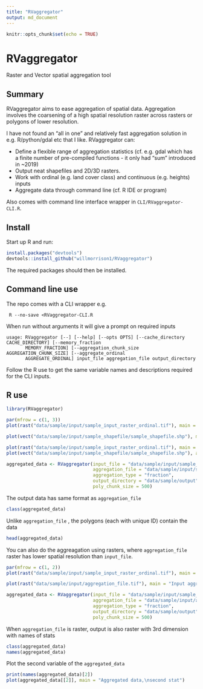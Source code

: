 ```yaml
---
title: "RVaggregator"
output: md_document
---
```


```r
knitr::opts_chunk$set(echo = TRUE)
```

# RVaggregator
Raster and Vector spatial aggregation tool

## Summary

RVaggregator aims to ease aggregation of spatial data. Aggregation involves the coarsening of a high spatial resolution raster across rasters or polygons of lower resolution.

I have not found an "all in one" and relatively fast aggregation solution in e.g. R/python/gdal etc that I like. RVaggregator can:

* Define a flexible range of aggregation statistics (cf. e.g. gdal which has a finite number of pre-compiled functions - it  only had "sum" introduced in ~2019)
* Output neat shapefiles and 2D/3D rasters.
* Work with ordinal (e.g. land cover class) and continuous (e.g. heights) inputs
* Aggregate data through command line (cf. R IDE or program)

Also comes with command line interface wrapper in `CLI/RVaggregator-CLI.R`.

## Install

Start up R and run:

``` r
install.packages("devtools")
devtools::install_github("willmorrison1/RVaggregator")
```

The required packages should then be installed.

## Command line use
The repo comes with a CLI wrapper e.g.

```
 R --no-save <RVaggregator-CLI.R
```

When run without arguments it will give a prompt on required inputs

```
usage: RVaggregator [--] [--help] [--opts OPTS] [--cache_directory CACHE_DIRECTORY] [--memory_fraction
       MEMORY_FRACTION] [--aggregation_chunk_size AGGREGATION_CHUNK_SIZE] [--aggregate_ordinal
       AGGREGATE_ORDINAL] input_file aggregation_file output_directory
```

Follow the R use to get the same variable names and descriptions required for the CLI inputs. 

## R use

``` r
library(RVaggregator)
```

``` r
par(mfrow = c(1, 3))
plot(rast("data/sample/input/sample_input_raster_ordinal.tif"), main = "input_file raster with ordinal data")

plot(vect("data/sample/input/sample_shapefile/sample_shapefile.shp"), main = "Input aggregation_file polygon data")

plot(rast("data/sample/input/sample_input_raster_ordinal.tif"), main = "Both")
plot(vect("data/sample/input/sample_shapefile/sample_shapefile.shp"), add = TRUE)

aggregated_data <- RVaggregator(input_file = "data/sample/input/sample_input_raster_ordinal.tif",
                                aggregation_file = "data/sample/input/sample_shapefile/sample_shapefile.shp",
                                aggregation_type = "fraction",
                                output_directory = "data/sample/output",
                                poly_chunk_size = 500)

```

The output data has same format as `aggregation_file`
```r
class(aggregated_data)
```

Unlike `aggregation_file` , the polygons (each with unique ID) contain the data
```r
head(aggregated_data)

```

You can also do the aggreagation using rasters, where `aggregation_file` raster has lower spatial resolution than
`input_file`.

``` r
par(mfrow = c(1, 2))
plot(rast("data/sample/input/sample_input_raster_ordinal.tif"), main = "input_file raster\n with ordinal data")

plot(rast("data/sample/input/aggregation_file.tif"), main = "Input aggregation_file\nraster data")

aggregated_data <- RVaggregator(input_file = "data/sample/input/sample_input_raster_ordinal.tif",
                                aggregation_file = "data/sample/input/aggregation_file.tif",
                                aggregation_type = "fraction",
                                output_directory = "data/sample/output",
                                poly_chunk_size = 500)

```

When `aggregation_file` is raster, output is also raster with 3rd dimension with names of stats
``` r
class(aggregated_data)
names(aggregated_data)
```

Plot the second variable of the `aggregated_data`
``` r
print(names(aggregated_data)[2])
plot(aggregated_data[[2]], main = "Aggregated data,\nsecond stat")

```
